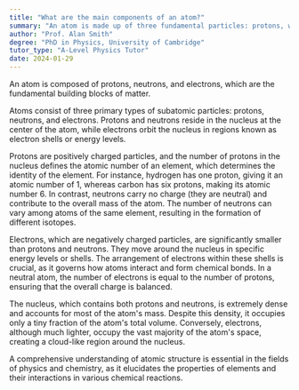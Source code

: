 ```yaml
---
title: "What are the main components of an atom?"
summary: "An atom is made up of three fundamental particles: protons, which are positively charged; neutrons, which have no charge; and electrons, which are negatively charged."
author: "Prof. Alan Smith"
degree: "PhD in Physics, University of Cambridge"
tutor_type: "A-Level Physics Tutor"
date: 2024-01-29
---
```


An atom is composed of protons, neutrons, and electrons, which are the fundamental building blocks of matter.

Atoms consist of three primary types of subatomic particles: protons, neutrons, and electrons. Protons and neutrons reside in the nucleus at the center of the atom, while electrons orbit the nucleus in regions known as electron shells or energy levels.

Protons are positively charged particles, and the number of protons in the nucleus defines the atomic number of an element, which determines the identity of the element. For instance, hydrogen has one proton, giving it an atomic number of $1$, whereas carbon has six protons, making its atomic number $6$. In contrast, neutrons carry no charge (they are neutral) and contribute to the overall mass of the atom. The number of neutrons can vary among atoms of the same element, resulting in the formation of different isotopes.

Electrons, which are negatively charged particles, are significantly smaller than protons and neutrons. They move around the nucleus in specific energy levels or shells. The arrangement of electrons within these shells is crucial, as it governs how atoms interact and form chemical bonds. In a neutral atom, the number of electrons is equal to the number of protons, ensuring that the overall charge is balanced.

The nucleus, which contains both protons and neutrons, is extremely dense and accounts for most of the atom's mass. Despite this density, it occupies only a tiny fraction of the atom's total volume. Conversely, electrons, although much lighter, occupy the vast majority of the atom's space, creating a cloud-like region around the nucleus.

A comprehensive understanding of atomic structure is essential in the fields of physics and chemistry, as it elucidates the properties of elements and their interactions in various chemical reactions.
    